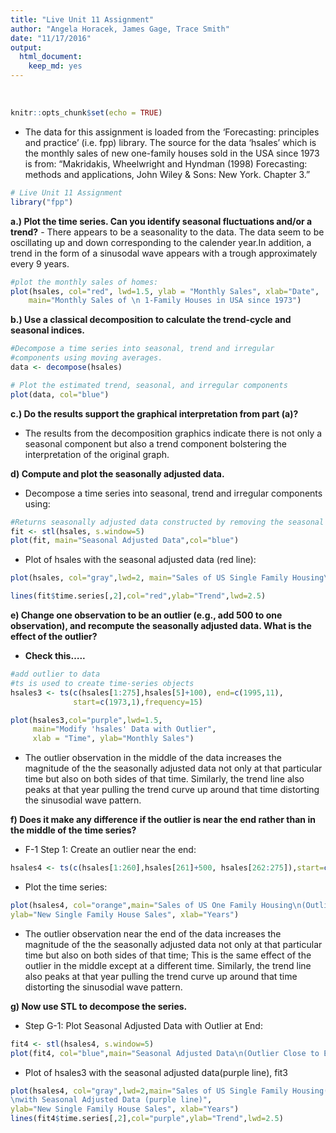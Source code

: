 ```yaml
---
title: "Live Unit 11 Assignment"
author: "Angela Horacek, James Gage, Trace Smith"
date: "11/17/2016"
output: 
  html_document:
    keep_md: yes
---
```

<br>

```r
knitr::opts_chunk$set(echo = TRUE)
```

- The data for this assignment is loaded from the 'Forecasting: principles and practice' (i.e. fpp) library. The source for the data 'hsales' which is the monthly sales of new one-family houses sold in the USA since 1973 is from: "Makridakis, Wheelwright and Hyndman (1998) Forecasting: methods and applications, John Wiley & Sons: New York. Chapter 3."

```r
# Live Unit 11 Assignment
library("fpp")
```

**a.) Plot the time series. Can you identify seasonal fluctuations and/or a trend?**
- There appears to be a seasonality to the data. The data seem to be  oscillating up and down corresponding to the calender year.In addition, a trend in the form of a sinusodal wave appears with a trough approximately every 9 years. 

```r
#plot the monthly sales of homes:
plot(hsales, col="red", lwd=1.5, ylab = "Monthly Sales", xlab="Date",
    main="Monthly Sales of \n 1-Family Houses in USA since 1973")
```

**b.) Use a classical decomposition to calculate the trend-cycle and seasonal indices.** 

```r
#Decompose a time series into seasonal, trend and irregular 
#components using moving averages.
data <- decompose(hsales)
```

```r
# Plot the estimated trend, seasonal, and irregular components
plot(data, col="blue")
```

**c.) Do the results support the graphical interpretation from part (a)?**

- The results from the decomposition graphics indicate there is not only a seasonal component but also a trend component bolstering the interpretation of the original graph.

**d) Compute and plot the seasonally adjusted data.** 

- Decompose a time series into seasonal, trend and irregular components using:

```r
#Returns seasonally adjusted data constructed by removing the seasonal component.
fit <- stl(hsales, s.window=5)
plot(fit, main="Seasonal Adjusted Data",col="blue")
```

- Plot of hsales with the seasonal adjusted data (red line):
```r
plot(hsales, col="gray",lwd=2, main="Sales of US Single Family Housing\nwith Seasonal Adjusted Data (red line)", ylab="New Single Family House Sales", xlab="Years")

lines(fit$time.series[,2],col="red",ylab="Trend",lwd=2.5)
```

**e) Change one observation to be an outlier (e.g., add 500 to one observation), and recompute the seasonally adjusted data. What is the effect of the outlier?**

- **Check this.....**
```r
#add outlier to data
#ts is used to create time-series objects
hsales3 <- ts(c(hsales[1:275],hsales[5]+100), end=c(1995,11),
              start=c(1973,1),frequency=15)
```

```r
plot(hsales3,col="purple",lwd=1.5,
     main="Modify 'hsales' Data with Outlier",
     xlab = "Time", ylab="Monthly Sales")
```

- The outlier observation in the middle of the data increases the magnitude of the the seasonally adjusted data not only at that particular time but also on both sides of that time. Similarly, the trend line also peaks at that year pulling the trend curve up around that time distorting the sinusodial wave pattern.

**f) Does it make any difference if the outlier is near the end rather than in the middle of the time series?**

- F-1 Step 1: Create an outlier near the end: 

```r
hsales4 <- ts(c(hsales[1:260],hsales[261]+500, hsales[262:275]),start=c(1973,1),frequency=12)
```

- Plot the time series: 

```r
plot(hsales4, col="orange",main="Sales of US One Family Housing\n(Outlier Close to End)",
ylab="New Single Family House Sales", xlab="Years")
```

- The outlier observation near the end of the data increases the magnitude of the the seasonally adjusted data not only at that particular time but also on both sides of that time; This is the same effect of the outlier in the middle except at a different time. Similarly, the trend line also peaks at that year pulling the trend curve up around that time distorting the sinusodial wave pattern.


**g) Now use STL to decompose the series.**

- Step G-1: Plot Seasonal Adjusted Data with Outlier at End:

```r
fit4 <- stl(hsales4, s.window=5)
plot(fit4, col="blue",main="Seasonal Adjusted Data\n(Outlier Close to End)")
```

- Plot of hsales3 with the seasonal adjusted data(purple line), fit3

```r
plot(hsales4, col="gray",lwd=2,main="Sales of US Single Family Housing(Outlier Clost to End)
\nwith Seasonal Adjusted Data (purple line)",
ylab="New Single Family House Sales", xlab="Years")
lines(fit4$time.series[,2],col="purple",ylab="Trend",lwd=2.5)
```
